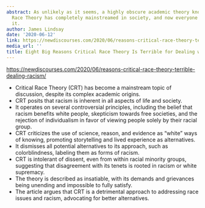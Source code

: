 ```yaml
---
abstract: As unlikely as it seems, a highly obscure academic theory known as Critical
  Race Theory has completely mainstreamed in society, and now everyone is discussing
  it.
author: James Lindsay
date: '2020-06-12'
link: https://newdiscourses.com/2020/06/reasons-critical-race-theory-terrible-dealing-racism/
media_url: ''
title: Eight Big Reasons Critical Race Theory Is Terrible for Dealing with Racism
---
```

<https://newdiscourses.com/2020/06/reasons-critical-race-theory-terrible-dealing-racism/>

- Critical Race Theory (CRT) has become a mainstream topic of discussion, despite its complex academic origins.
- CRT posits that racism is inherent in all aspects of life and society.
- It operates on several controversial principles, including the belief that racism benefits white people, skepticism towards free societies, and the rejection of individualism in favor of viewing people solely by their racial group.
- CRT criticizes the use of science, reason, and evidence as "white" ways of knowing, promoting storytelling and lived experience as alternatives.
- It dismisses all potential alternatives to its approach, such as colorblindness, labeling them as forms of racism.
- CRT is intolerant of dissent, even from within racial minority groups, suggesting that disagreement with its tenets is rooted in racism or white supremacy.
- The theory is described as insatiable, with its demands and grievances being unending and impossible to fully satisfy.
- The article argues that CRT is a detrimental approach to addressing race issues and racism, advocating for better alternatives.